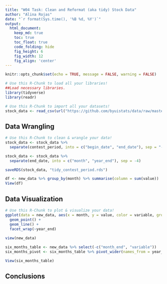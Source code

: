 ```yaml
---
title: "W04 Task: Clean and Reformat (aka tidy) Stock Data"
author: "Alina Rojas"
date: "`r format(Sys.time(), '%B %d, %Y')`"
output:
  html_document:  
    keep_md: true
    toc: true
    toc_float: true
    code_folding: hide
    fig_height: 6
    fig_width: 12
    fig_align: 'center'
---
```


```r
knitr::opts_chunk$set(echo = TRUE, message = FALSE, warning = FALSE)
```

```r
# Use this R-Chunk to load all your libraries!
##Load necessary libraries.
library(tidyverse)
library(readr)

```

```r
# Use this R-Chunk to import all your datasets!
stock_data <- read_csv(url("https://github.com/byuistats/data/raw/master/Dart_Expert_Dow_6month_anova/Dart_Expert_Dow_6month_anova.csv"))
```

## Data Wrangling

```r
# Use this R-Chunk to clean & wrangle your data!
stock_data <- stock_data %>%
  separate(contest_period, into = c("begin_date", "end_date"), sep = "-")

stock_data <- stock_data %>%
  separate(end_date, into = c("month", "year_end"), sep = -4)

saveRDS(stock_data, "tidy_contest_period.rds")

df <- new_data %>% group_by(month) %>% summarise(column = sum(value))
View(df)

```

## Data Visualization

```r
# Use this R-Chunk to plot & visualize your data!
ggplot(data = new_data, aes(x = month, y = value, color = variable, group = variable)) +
  geom_point() +
  geom_line() +
  facet_wrap(~year_end)
                      
view(new_data)
```

```r
six_months_table <- new_data %>% select(-c("month_end", "variable"))
six_months_pivot <- six_months_table %>% pivot_wider(names_from = year_end, values_from = value)

View(six_months_table)
```
## Conclusions
